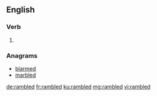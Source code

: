 ==English==

===Verb===
{{head|en|verb form}}

# {{en-past of|ramble}}

===Anagrams===
* [[blarmed#English|blarmed]]
* [[marbled#English|marbled]]

[[de:rambled]]
[[fr:rambled]]
[[ku:rambled]]
[[mg:rambled]]
[[vi:rambled]]